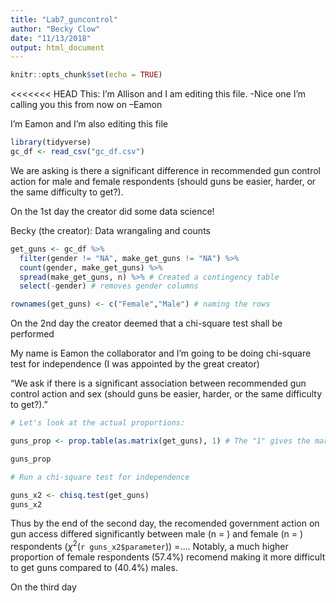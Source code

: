 ```yaml
---
title: "Lab7_guncontrol"
author: "Becky Clow"
date: "11/13/2018"
output: html_document
---
```


```r
knitr::opts_chunk$set(echo = TRUE)
```

<<<<<<< HEAD
This: I'm Allison and I am editing this file. -Nice one I'm calling you this from now on --Eamon 

I'm Eamon and I'm also editing this file

```r

library(tidyverse)
gc_df <- read_csv("gc_df.csv")


```

We are asking is there a significant difference in recommended gun control action for male and female respondents (should guns be easier, harder, or the same difficulty to get?).

On the 1st day the creator did some data science! 

Becky (the creator): Data wrangaling and counts

```r

get_guns <- gc_df %>% 
  filter(gender != "NA", make_get_guns != "NA") %>% 
  count(gender, make_get_guns) %>% 
  spread(make_get_guns, n) %>% # Created a contingency table
  select(-gender) # removes gender columns

rownames(get_guns) <- c("Female","Male") # naming the rows
```

On the 2nd day the creator deemed that a chi-square test shall be performed

My name is Eamon the collaborator and I'm going to be doing chi-square test for independence (I was appointed by the great creator)

"We ask if there is a significant association between recommended gun control action and sex (should guns be easier, harder, or the same difficulty to get?)."

```r

# Let's look at the actual proportions:

guns_prop <- prop.table(as.matrix(get_guns), 1) # The "1" gives the margin of proportions -In this case run the proportions by the row (female, male)

guns_prop

# Run a chi-square test for independence 

guns_x2 <- chisq.test(get_guns)
guns_x2

```

Thus by the end of the second day, the recomended government action on gun access differed significantly between male (n = ) and female (n = ) respondents ($\chi^2$(`r guns_x2$parameter`)) =.... Notably, a much higher proportion of female respondents (57.4%) recomend making it more difficult to get guns compared to (40.4%) males. 



On the third day